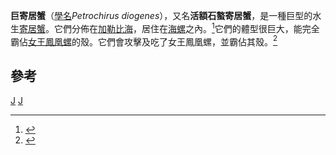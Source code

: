 {{Speciesbox
| taxon = Petrochirus diogenes
| binomial_authority = ([[卡爾·林奈|Linnaeus]], 1758)
| image = Petrochirus diogenes 1.jpg
}}

'''巨寄居蟹'''（[[學名|學名]]''Petrochirus diogenes''），又名'''活額石螯寄居蟹'''，是一種巨型的水生[[寄居蟹|寄居蟹]]。它們分佈在[[加勒比海|加勒比海]]，居住在[[海螺|海螺]]之內。<ref name="ITIS">{{ITIS|ID=98200|taxon=''Petrochirus diogenes''}}</ref>它們的體型很巨大，能完全霸佔[[女王鳳凰螺|女王鳳凰螺]]的殼。它們會攻擊及吃了女王鳳凰螺，並霸佔其殼。<ref name="Iversen">{{cite journal en|author=E. S. Iversen, D. E. Jory & S. P. Bannerot|year=1986|title=Predation on queen conchs, ''Strombus gigas'', in the Bahamas|journal=Bulletin of Marine Science|volume=39|issue=1|pages=61–75|url=http://www.ingentaconnect.com/search/download;jsessionid=1trwnakgm76jc.alice?pub=infobike%3a%2f%2fumrsmas%2fbullmar%2f1986%2f00000039%2f00000001%2fart00003&mimetype=application%2fpdf}}{{Dead link|date=2018年5月 |bot=InternetArchiveBot |fix-attempted=no }}</ref>

==參考==
{{Reflist}}

{{Taxonbar}}
[[Category:活額寄居蟹科|J]]
[[Category:_卡尔·林奈命名的生物分类|J]]